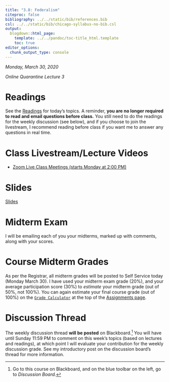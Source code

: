 ```yaml
---
title: "3.8: Federalism"
citeproc: false
bibliography: ../../static/bib/references.bib
csl: ../../static/bib/chicago-syllabus-no-bib.csl
output:
  blogdown::html_page:
    template: ../../pandoc/toc-title_html.template
    toc: true
editor_options: 
  chunk_output_type: console
---
```


*Monday, March 30, 2020*

*Online Quarantine Lecture 3*

# Readings

See the [<i class="fas fa-book-reader"></i> Readings](/reading/3.8-reading) for today's topics. A reminder, **you are no longer required to read and email questions before class.** You still need to do the readings for the weekly discussion (see below), and if you choose to join the livestream, I recommend reading before class if you want me to answer any questions in real time.

# Class Livestream/Lecture Videos

- [<i class="fas fa-video"></i> Zoom Live Class Meetings (starts Monday at 2:00 PM)](https://zoom.us/j/929467864)


# Slides

[<i class="fas fa-chalkboard-teacher"></i> Slides](/slides/3.8-slides)

# Midterm Exam

I will be emailing each of you your midterms, marked up with comments, along with your scores.

# Course Midterm Grades

As per the Registrar, all midterm grades will be posted to Self Service today (Monday March 30). I have used your midterm exam grade (20%), and your average participation score (30%) to *estimate* your midterm grade (out of 50%, not 100%). You can again estimate your final course grade (out of 100%) on the [<i class="fas fa-calculator"></i> `Grade Calculator`](https://ryansafner.shinyapps.io/410_grade_calculator/) at the top of the [Assignments page](/assignments). 

# Discussion Thread

The weekly discussion thread **will be posted** on Blackboard.^[Go to this course on Blackboard, and on the blue toolbar on the left, go to *Discussion Board.*] You will have until Sunday 11:59 PM to comment on this week's topics (based on lectures and readings), at which point I will evaluate your contribution for the weekly discussion grade. See my introductory post on the discussion board's thread for more information.